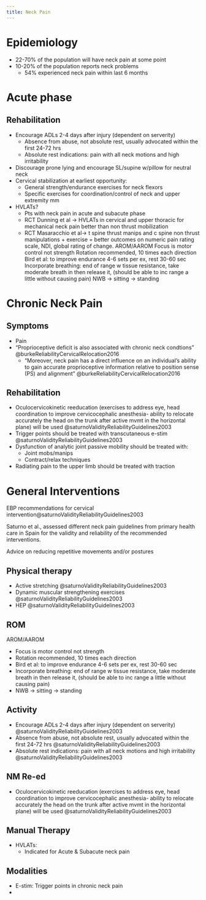 ```yaml
---
title: Neck Pain
---
```



# Epidemiology


- 22-70% of the population will have neck pain at some point
- 10-20% of the population reports neck problems
    - 54% experienced neck pain within last 6 months
    



# Acute phase {#acute-neck-pain}

## Rehabilitation

- Encourage ADLs 2-4 days after injury (dependent on serverity) 
    - Absence from abuse, not absolute rest, usually advocated within the first 24-72 hrs
    - Absolute rest indications: pain with all neck motions and high irritability
- Discourage prone lying and encourage SL/supine w/pillow for neutral neck
- Cervical stabilization at earliest opportunity: 
    - General strength/endurance exercises for neck flexors
    - Specific exercises for coordination/control of neck and upper extremity mm
- HVLATs?
    - Pts with neck pain in acute and subacute phase
    - RCT Dunning et al → HVLATs in cervical and upper thoracic for mechanical neck pain better than non thrust mobilization 
    - RCT Masaracchio et al→ t spine thrust manips and c spine non thrust manipulations + exercise = better outcomes on numeric pain rating scale, NDI, global rating of change. 
AROM/AAROM
Focus is motor control not strength
Rotation recommended, 10 times each direction
Bird et al: to improve endurance 4-6 sets per ex, rest 30-60 sec
Incorporate breathing: end of range w tissue resistance, take moderate breath in then release it, (should be able to inc range a little without causing pain)
NWB → sitting → standing

# Chronic Neck Pain {#chronic-neck-pain}

## Symptoms

- Pain
- "Proprioceptive deficit is also associated with chronic neck condtions" @burkeReliabilityCervicalRelocation2016
    - "Moreover, neck pain has a direct influence on an individual’s ability to gain accurate proprioceptive information relative to position sense (PS) and alignment" @burkeReliabilityCervicalRelocation2016

## Rehabilitation

- Oculocervicokinetic reeducation (exercises to address eye, head coordination to improve cervicocephalic anesthesia- ability to relocate accurately the head on the trunk after active mvmt in the horizontal plane) will be used @saturnoValidityReliabilityGuidelines2003
- Trigger points should be treated with transcutaneous e-stim @saturnoValidityReliabilityGuidelines2003
- Dysfunction of analytic joint passive mobility should be treated with:
    - Joint mobs/manips
    - Contract/relax techniques 
- Radiating pain to the upper limb should be treated with traction



# General Interventions


EBP recommendations for cervical intervention@saturnoValidityReliabilityGuidelines2003

:::{.callout collapse="true" title="Saturno (2003) Validity and reliability of guidelines for neck pain treatment in primary health care. A nationwide empirical analysis in Spain"}
Saturno et al., assessed different neck pain guidelines from primary health care in Spain for the validity and reliability of the recommended interventions.
:::

Advice on reducing repetitive movements and/or postures


## Physical therapy

- Active stretching @saturnoValidityReliabilityGuidelines2003
- Dynamic muscular strengthening exercises @saturnoValidityReliabilityGuidelines2003
- HEP @saturnoValidityReliabilityGuidelines2003

## ROM

AROM/AAROM

- Focus is motor control not strength
- Rotation recommended, 10 times each direction
- Bird et al: to improve endurance 4-6 sets per ex, rest 30-60 sec
- Incorporate breathing: end of range w tissue resistance, take moderate breath in then release it, (should be able to inc range a little without causing pain)
- NWB → sitting → standing


## Activity

- Encourage ADLs 2-4 days after injury (dependent on serverity) @saturnoValidityReliabilityGuidelines2003
- Absence from abuse, not absolute rest, usually advocated within the first 24-72 hrs @saturnoValidityReliabilityGuidelines2003
- Absolute rest indications: pain with all neck motions and high irritability @saturnoValidityReliabilityGuidelines2003

## NM Re-ed

- Oculocervicokinetic reeducation
    (exercises to address eye, head coordination to improve cervicocephalic anesthesia- ability to relocate accurately the head on the trunk after active mvmt in the horizontal plane) will be used @saturnoValidityReliabilityGuidelines2003

## Manual Therapy

- HVLATs:
    - Indicated for Acute & Subacute neck pain

## Modalities

- E-stim: Trigger points in chronic neck pain
- 








